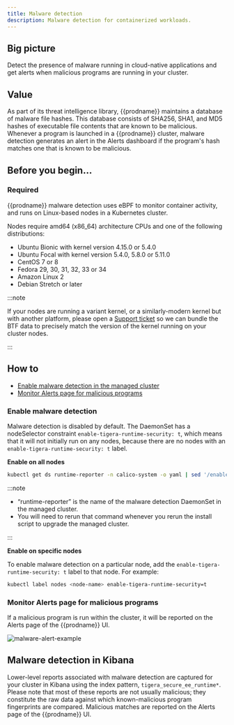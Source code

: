 ```yaml
---
title: Malware detection
description: Malware detection for containerized workloads.
---
```


## Big picture

Detect the presence of malware running in cloud-native applications and get alerts when malicious
programs are running in your cluster.

## Value

As part of its threat intelligence library, {{prodname}} maintains a database of malware file
hashes. This database consists of SHA256, SHA1, and MD5 hashes of executable file contents that are
known to be malicious. Whenever a program is launched in a {{prodname}} cluster, malware
detection generates an alert in the Alerts dashboard if the program's hash matches one that is known
to be malicious.

## Before you begin...

### Required

{{prodname}} malware detection uses eBPF to monitor container activity, and runs on Linux-based
nodes in a Kubernetes cluster.

Nodes require amd64 (x86_64) architecture CPUs and one of the following distributions:

-  Ubuntu Bionic with kernel version 4.15.0 or 5.4.0
-  Ubuntu Focal with kernel version 5.4.0, 5.8.0 or 5.11.0
-  CentOS 7 or 8
-  Fedora 29, 30, 31, 32, 33 or 34
-  Amazon Linux 2
-  Debian Stretch or later

:::note

If your nodes are running a variant kernel, or a similarly-modern kernel but with another platform,
please open a [Support ticket](https://support.tigera.io/)
so we can bundle the BTF data to precisely match the version of the kernel running on your cluster nodes.

:::

## How to

- [Enable malware detection in the managed cluster](#enable-malware-detection)
- [Monitor Alerts page for malicious programs](#monitor-alerts-page-for-malicious-programs)

### Enable malware detection

Malware detection is disabled by default. The DaemonSet has a nodeSelector constraint
`enable-tigera-runtime-security: t`, which means that it will not initially run on any nodes,
because there are no nodes with an `enable-tigera-runtime-security: t` label.

**Enable on all nodes**

```bash
kubectl get ds runtime-reporter -n calico-system -o yaml | sed '/enable-tigera-runtime-security/d' | kubectl apply -f -
```

:::note

-  “runtime-reporter” is the name of the malware detection DaemonSet in the managed cluster.
-  You will need to rerun that command whenever you rerun the install script to upgrade the managed
cluster.

:::

**Enable on specific nodes**

To enable malware detection on a particular node, add the `enable-tigera-runtime-security: t` label
to that node.  For example:

```bash
kubectl label nodes <node-name> enable-tigera-runtime-security=t
```

### Monitor Alerts page for malicious programs

If a malicious program is run within the cluster, it will be reported on the Alerts page of the
{{prodname}} UI.

![malware-alert-example](/img/calico-cloud/malware-alert-example.png)

## Malware detection in Kibana

Lower-level reports associated with malware detection are captured for your cluster in Kibana using
the index pattern, `tigera_secure_ee_runtime*`. Please note that most of these reports are not
usually malicious; they constitute the raw data against which known-malicious program fingerprints
are compared. Malicious matches are reported on the Alerts page of the {{prodname}} UI.
